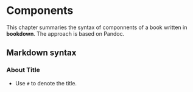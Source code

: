 # Components

This chapter summaries the syntax of componnents of a book written in **bookdown**. The approach is based on Pandoc.


## Markdown syntax

### About Title

- Use `#` to denote the title. 
